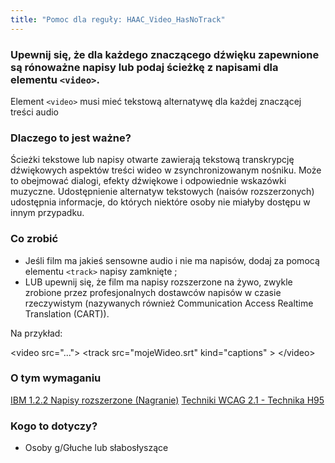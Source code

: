```yaml
---
title: "Pomoc dla reguły: HAAC_Video_HasNoTrack"
---
```


<div className="toolHelp">
<Row>
<Column colLg={16} colMd={8} colSm={4} className="toolHead">

### Upewnij się, że dla każdego znaczącego dźwięku zapewnione są rónoważne napisy lub podaj ścieżkę z napisami dla elementu `<video>`.

<div id="locLevel"></div>

Element `<video>` musi mieć tekstową alternatywę dla każdej znaczącej treści audio

</Column>
</Row>
<Row>
<Column colLg={11} colMd={5} colSm={4} className="toolMain">

### Dlaczego to jest ważne?

Ścieżki tekstowe lub napisy otwarte zawierają tekstową transkrypcję dźwiękowych aspektów treści wideo w zsynchronizowanym nośniku. Może to obejmować dialogi, efekty dźwiękowe i odpowiednie wskazówki muzyczne. Udostępnienie alternatyw tekstowych (naisów rozszerzonych) udostępnia informacje, do których niektóre osoby nie miałyby dostępu w innym przypadku.

<div id="locSnippet"></div>

### Co zrobić

* Jeśli film ma jakieś sensowne audio i nie ma napisów, dodaj za pomocą elementu `<track>` napisy zamknięte ;
* LUB upewnij się, że film ma napisy rozszerzone na żywo, zwykle zrobione przez profesjonalnych dostawców napisów w czasie rzeczywistym (nazywanych również Communication Access Realtime Translation (CART)).

Na przykład:

<CodeSnippet type="multi" light={true}>&lt;video src="..."&gt;
      &lt;track src="mojeWideo.srt" kind="captions" &gt;
&lt;/video&gt;</CodeSnippet>

</Column>
<Column colLg={5} colMd={3} colSm={4} className="toolLeft">

### O tym wymaganiu

[IBM 1.2.2 Napisy rozszerzone (Nagranie)](https://www.ibm.com/able/guidelines/ci162/captions.html)
[Techniki WCAG 2.1 - Technika H95](https://www.w3.org/WAI/WCAG21/Techniques/html/H95)

### Kogo to dotyczy?

* Osoby g/Głuche lub słabosłyszące

</Column>
</Row>
</div>


